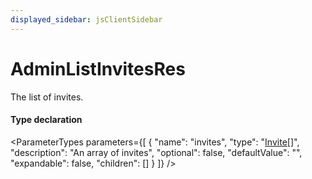 ```yaml
---
displayed_sidebar: jsClientSidebar
---
```



# AdminListInvitesRes

The list of invites.

#### Type declaration

<ParameterTypes parameters={[
  {
    "name": "invites",
    "type": "[Invite](../classes/internal.Invite.mdx)[]",
    "description": "An array of invites",
    "optional": false,
    "defaultValue": "",
    "expandable": false,
    "children": []
  }
]} />
